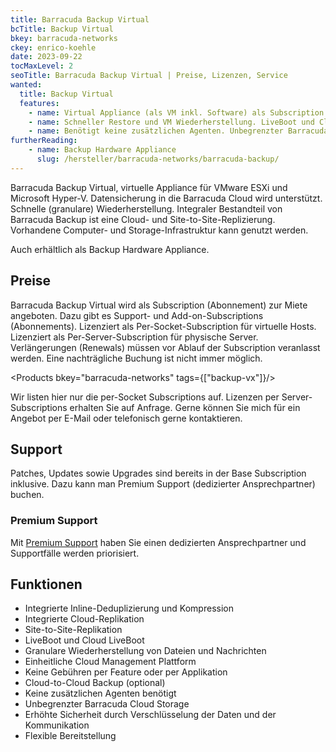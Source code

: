 ```yaml
---
title: Barracuda Backup Virtual
bcTitle: Backup Virtual
bkey: barracuda-networks
ckey: enrico-koehle
date: 2023-09-22
tocMaxLevel: 2
seoTitle: Barracuda Backup Virtual | Preise, Lizenzen, Service
wanted:
  title: Backup Virtual
  features:
    - name: Virtual Appliance (als VM inkl. Software) als Subscription.
    - name: Schneller Restore und VM Wiederherstellung. LiveBoot und Cloud LiveBoot wird unterstützt.
    - name: Benötigt keine zusätzlichen Agenten. Unbegrenzter Barracuda Cloud Storage (optional).
furtherReading:
    - name: Backup Hardware Appliance
      slug: /hersteller/barracuda-networks/barracuda-backup/
---
```


<Intro>

Barracuda Backup Virtual, virtuelle Appliance für VMware ESXi und Microsoft Hyper-V. Datensicherung in die Barracuda Cloud wird unterstützt. Schnelle (granulare) Wiederherstellung. Integraler Bestandteil von Barracuda Backup ist eine Cloud- und Site-to-Site-Replizierung. Vorhandene Computer- und Storage-Infrastruktur kann genutzt werden.

Auch erhältlich als Backup Hardware Appliance.

</Intro>

<TOC />



## Preise


Barracuda Backup Virtual wird als Subscription (Abonnement) zur Miete angeboten. Dazu gibt es Support- und Add-on-Subscriptions (Abonnements). Lizenziert als Per-Socket-Subscription für virtuelle Hosts. Lizenziert als Per-Server-Subscription für physische Server. Verlängerungen (Renewals) müssen vor Ablauf der Subscription veranlasst werden. Eine nachträgliche Buchung ist nicht immer möglich.


<Products bkey="barracuda-networks" tags={["backup-vx"]}/>

 <Info>

 Wir listen hier nur die per-Socket Subscriptions auf. Lizenzen per Server-Subscriptions erhalten Sie auf Anfrage. Gerne können Sie mich für ein Angebot per E-Mail oder telefonisch gerne kontaktieren.

 </Info>


## Support

Patches, Updates sowie Upgrades sind bereits in der Base Subscription inklusive. Dazu kann man Premium Support (dedizierter Ansprechpartner) buchen.


### Premium Support

Mit [Premium Support](https://de.barracuda.com/support/plans-and-packages) haben Sie einen dedizierten Ansprechpartner und Supportfälle werden priorisiert.


## Funktionen


- Integrierte Inline-Deduplizierung und Kompression
- Integrierte Cloud-Replikation
- Site-to-Site-Replikation
- LiveBoot und Cloud LiveBoot
- Granulare Wiederherstellung von Dateien und Nachrichten
- Einheitliche Cloud Management Plattform
- Keine Gebühren per Feature oder per Applikation
- Cloud-to-Cloud Backup (optional)
- Keine zusätzlichen Agenten benötigt
- Unbegrenzter Barracuda Cloud Storage
- Erhöhte Sicherheit durch Verschlüsselung der Daten und der Kommunikation
- Flexible Bereitstellung
